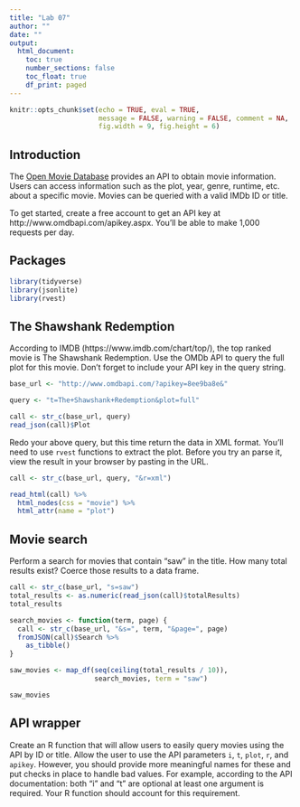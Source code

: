 ```yaml
---
title: "Lab 07"
author: ""
date: ""
output: 
  html_document:
    toc: true
    number_sections: false
    toc_float: true
    df_print: paged
---
```


```r
knitr::opts_chunk$set(echo = TRUE, eval = TRUE,
                      message = FALSE, warning = FALSE, comment = NA,
                      fig.width = 9, fig.height = 6)
```

## Introduction

The [Open Movie Database](http://www.omdbapi.com) provides an API to obtain 
movie information. Users can access information such as the plot, year, genre, 
runtime, etc. about a specific movie. Movies can be queried with a valid IMDb 
ID or title.

To get started, create a free account to get an API key at 
http://www.omdbapi.com/apikey.aspx. You'll be able to make 1,000 requests
per day.

## Packages

```r
library(tidyverse)
library(jsonlite)
library(rvest)
```

## The Shawshank Redemption

According to IMDB (https://www.imdb.com/chart/top/), the top ranked movie is
The Shawshank Redemption. Use the OMDb API to query the full plot for this
movie. Don't forget to include your API key in the query string.

```r
base_url <- "http://www.omdbapi.com/?apikey=8ee9ba8e&"
```

```r
query <- "t=The+Shawshank+Redemption&plot=full"

call <- str_c(base_url, query)
read_json(call)$Plot
```

Redo your above query, but this time return the data in XML format. You'll need 
to use `rvest` functions to extract the plot. Before you try an parse it,
view the result in your browser by pasting in the URL.

```r
call <- str_c(base_url, query, "&r=xml")

read_html(call) %>% 
  html_nodes(css = "movie") %>% 
  html_attr(name = "plot")
```

## Movie search

Perform a search for movies that contain "saw" in the title. How many total
results exist? Coerce those results to a data frame.

```r
call <- str_c(base_url, "s=saw")
total_results <- as.numeric(read_json(call)$totalResults)
total_results
```

```r
search_movies <- function(term, page) {
  call <- str_c(base_url, "&s=", term, "&page=", page)
  fromJSON(call)$Search %>% 
    as_tibble()
}
```

```r
saw_movies <- map_df(seq(ceiling(total_results / 10)), 
                     search_movies, term = "saw")

saw_movies
```

## API wrapper

Create an R function that will allow users to easily query movies using the 
API by ID or title. Allow the user to use the API parameters `i`, `t`, `plot`,
`r`, and `apikey`. However, you should provide more meaningful names for these
and put checks in place to handle bad values. For example, according to the
API documentation: both "i" and "t" are optional at least one argument is 
required. Your R function should account for this requirement.